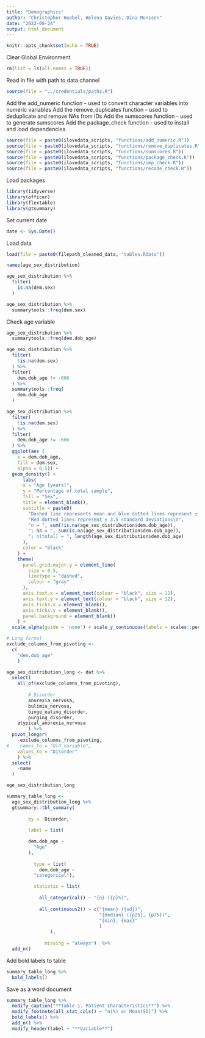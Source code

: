 ```yaml
---
title: "Demographics"
author: "Christopher Huebel, Helena Davies, Dina Monssen"
date: "2022-08-24"
output: html_document
---
```


```r
knitr::opts_chunk$set(echo = TRUE)
```

Clear Global Environment

```r
rm(list = ls(all.names = TRUE)) 
```

Read in file with path to data channel
```r
source(file = "../credentials/paths.R")
```

Add the add_numeric function - used to convert character variables into numeric variables
Add the remove_duplicates function - used to deduplicate and remove NAs from IDs
Add the sumscores function - used to generate sumscores
Add the package_check function - used to install and load dependencies
```r
source(file = paste0(ilovedata_scripts, "functions/add_numeric.R"))
source(file = paste0(ilovedata_scripts, "functions/remove_duplicates.R"))
source(file = paste0(ilovedata_scripts, "functions/sumscores.R"))
source(file = paste0(ilovedata_scripts, "functions/package_check.R"))
source(file = paste0(ilovedata_scripts, "functions/imp_check.R"))
source(file = paste0(ilovedata_scripts, "functions/recode_check.R"))
```

Load packages

```r
library(tidyverse)
library(officer)
library(flextable)
library(gtsummary)
```

Set current date

```r
date <- Sys.Date()
```

Load data

```r
load(file = paste0(filepath_cleaned_data, "tables.Rdata"))
```


```r
names(age_sex_distribution)
```



```r
age_sex_distribution %>%
  filter(
    is.na(dem.sex)
  )
```

```r
age_sex_distribution %>%
  summarytools::freq(dem.sex)
```

Check age variable
```r
age_sex_distribution %>%
  summarytools::freq(dem.dob_age)
```

```r
age_sex_distribution %>%
  filter(
    !is.na(dem.sex)
  ) %>%
  filter(
    dem.dob_age != -666
  ) %>%
  summarytools::freq(
    dem.dob_age
  )
```



```r
age_sex_distribution %>%
  filter(
    !is.na(dem.sex)
  ) %>%
  filter(
    dem.dob_age != -666
  ) %>%
  ggplot(aes (
    x = dem.dob_age,
    fill = dem.sex,
    alpha = 0.5)) + 
  geom_density() +
      labs(
      x = "Age [years]",
      y = "Percentage of total sample",
      fill = "Sex",
      title = element_blank(),
      subtitle = paste0(
        "Dashed line represents mean and blue dotted lines represent ± 1 standard deviation\n",
        "Red dotted lines represent ± 3.5 standard deviations\n",
        "n = ", sum(!is.na(age_sex_distribution$dem.dob_age)),
        "; NA = ", sum(is.na(age_sex_distribution$dem.dob_age)),
        "; n(total) = ", length(age_sex_distribution$dem.dob_age)
      ),
      color = "black"
    ) +
    theme(
      panel.grid.major.y = element_line(
        size = 0.5,
        linetype = "dashed",
        colour = "gray"
      ),
      axis.text.x = element_text(colour = "black", size = 12),
      axis.text.y = element_text(colour = "black", size = 12),
      axis.ticks.x = element_blank(),
      axis.ticks.y = element_blank(),
      panel.background = element_blank()
    ) +
  scale_alpha(guide = 'none') + scale_y_continuous(labels = scales::percent)
```



```r
# Long format
exclude_columns_from_pivoting <-
  c(
    "dem.dob_age"
    )

age_sex_distribution_long <- dat %>%
  select(
    all_of(exclude_columns_from_pivoting),
         
        # Disorder
        anorexia_nervosa,
        bulimia_nervosa,
        binge_eating_disorder,
        purging_disorder,
    atypical_anorexia_nervosa
        ) %>%
  pivot_longer(
    -exclude_columns_from_pivoting,
#    names_to = "Old_variable",
    values_to = "Disorder"
    ) %>%
  select(
    -name
  )

age_sex_distribution_long
```





```r
summary_table_long <-
  age_sex_distribution_long %>%
  gtsummary::tbl_summary(
        
        by =  Disorder,
        
        label = list(

        dem.dob_age ~
          "Age"
        ),
                
          type = list(
            dem.dob_age ~
          "categorical"),

          statistic = list(
                             
            all_categorical() ~ "{n} ({p}%)",
            
            all_continuous2() ~ c("{mean} ({sd})",
                                  "{median} ({p25}, {p75})",
                                  "{min}, {max}"
                                  )
                ), 
              
              missing = "always")  %>% 
  add_n()
```

Add bold labels to table

```r
summary_table_long %>% 
  bold_labels() 
```

Save as a word document



```r
summary_table_long %>% 
  modify_caption("**Table 1. Patient Characteristics**") %>%  
  modify_footnote(all_stat_cols() ~ "n(%) or Mean(SD)") %>% 
  bold_labels() %>% 
  add_n() %>% 
  modify_header(label ~ "**Variable**") 
```

